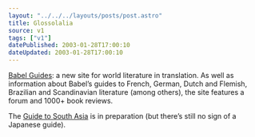 ```yaml
---
layout: "../../../layouts/posts/post.astro"
title: Glossolalia
source: v1
tags: ["v1"]
datePublished: 2003-01-28T17:00:10
dateUpdated: 2003-01-28T17:00:10
---
```


[Babel Guides][1]: a new site for world literature in translation. As well as information about Babel&#8217;s guides to French, German, Dutch and Flemish, Brazilian and Scandinavian literature (among others), the site features a forum and 1000+ book reviews.

The [Guide to South Asia][2] is in preparation (but there&#8217;s still no sign of a Japanese guide).

[1]: http://babelguides.com/ "Bable Guides: World Literature in Translation"
[2]: http://babelguides.com/story/2002/11/18/1017/9655 "Babel South Asia Guide: First volume features Tamil, Kannada, Telugu and Malayalam"
